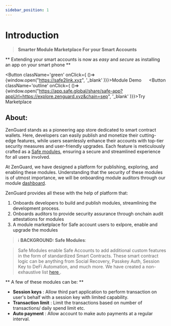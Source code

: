 ```yaml
---
sidebar_position: 1
---
```






# Introduction

> **Smarter Module Marketplace
For your Smart Accounts**
> 

** Extending your smart accounts is now as *easy*
and *secure* as installing an app on your smart phone **

<Button className='green' onClick={ ()=>{window.open("https://safe2link.xyz", '_blank' )}}>Module Demo</Button>
&nbsp;&nbsp;&nbsp;&nbsp;
<Button className='outline' onClick={ ()=>{window.open("https://app.safe.global/share/safe-app?appUrl=https://explore.zenguard.xyz&chain=sep", '_blank' )}}>Try Marketplace</Button>

## About:

ZenGuard stands as a pioneering app store dedicated to smart contract wallets. Here, developers can easily publish and monetize their cutting-edge features, while users seamlessly enhance their accounts with top-tier security measures and user-friendly upgrades. Each feature is meticulously crafted as a [Safe modules](https://docs.safe.global/smart-account-modules), ensuring a secure and streamlined experience for all users involved.


At ZenGuard, we have designed a platform for publishing, exploring, and enabling these modules. Understanding that the security of these modules is of utmost importance, we will be onboarding module auditors through our module [dashboard](https://dashboard.zenguard.xyz).

ZenGuard provides all these with the help of platform that: 

1. Onboards developers to build and publish modules, streamlining the development process.
2. Onboards auditors to provide security assurance through onchain audit attestations for modules
3. A module marketplace for Safe account users to exlpore, enable and upgrade the modules



> ℹ️ **BACKGROUND: Safe Modules**:

>  Safe Modules enable Safe Accounts to add additional custom features in the form of standardized Smart Contracts. These smart contract logic can be anything from Social Recovery, Passkey Auth, Session Key to DeFi Automation, and much more. We have created a non-exhaustive list [ here ](https://notes.zenguard.xyz/module-research).

** A few of these modules can be: **

- **Session keys** : Allow third part application to perform transaction on user's behalf with a session key with limited capability.
- **Transaction limit** :  Limit the transactions based on number of transactions/ daily spend limit etc.
- **Auto payment** : Allow account to make auto payments at a regular interval.




